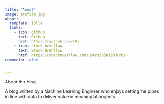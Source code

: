 ```yaml
---
title: "About"
image: profile.jpg
about:
  template: jolla
  links:
    - icon: github
      text: Github
      href: https://github.com/x0s
    - icon: stack-overflow
      text: Stack Overflow
      href: https://stackoverflow.com/users/3581903/x0s
comments: false


---
```


About this blog

A blog written by a Machine Learning Engineer who enjoys setting the pipes in line with data to deliver value in meaningful projects.